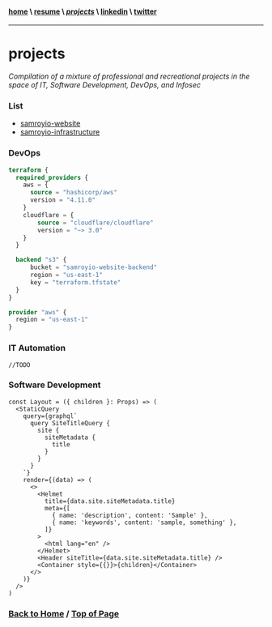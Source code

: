 #### [home](/) \ [resume](/resume) \ [*projects*](/projects) \ [linkedin](https://www.linkedin.com/in/samroy92/) \ [twitter]()
---
# projects

_Compilation of a mixture of professional and recreational projects in the space of IT, Software Development, DevOps, and Infosec_

### List

- [samroyio-website](https://github.com/samroy92/samroyio-website)
- [samroyio-infrastructure](https://github.com/samroy92/samroyio-infrastructure)

### DevOps

``` terraform
terraform {
  required_providers {
    aws = {
      source = "hashicorp/aws"
      version = "4.11.0"
    }
    cloudflare = {
        source = "cloudflare/cloudflare"
        version = "~> 3.0"
    }
  }

  backend "s3" {
      bucket = "samroyio-website-backend"
      region = "us-east-1"
      key = "terraform.tfstate"
  }
}

provider "aws" {
  region = "us-east-1"
}
```

### IT Automation
```
//TODO
```

### Software Development
```
const Layout = ({ children }: Props) => (
  <StaticQuery
    query={graphql`
      query SiteTitleQuery {
        site {
          siteMetadata {
            title
          }
        }
      }
    `}
    render={(data) => (
      <>
        <Helmet
          title={data.site.siteMetadata.title}
          meta={[
            { name: 'description', content: 'Sample' },
            { name: 'keywords', content: 'sample, something' },
          ]}
        >
          <html lang="en" />
        </Helmet>
        <Header siteTitle={data.site.siteMetadata.title} />
        <Container style={{}}>{children}</Container>
      </>
    )}
  />
)
```

### [Back to Home](/) / [Top of Page](#) 